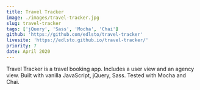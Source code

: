 ```yaml
---
title: Travel Tracker
image: ./images/travel-tracker.jpg
slug: travel-tracker
tags: ['jQuery', 'Sass', 'Mocha', 'Chai']
github: 'https://github.com/edlsto/travel-tracker'
livesite: 'https://edlsto.github.io/travel-tracker/'
priority: 7
date: April 2020
---
```


Travel Tracker is a travel booking app. Includes a user view and an agency view. Built with vanilla JavaScript, jQuery, Sass. Tested with Mocha and Chai.